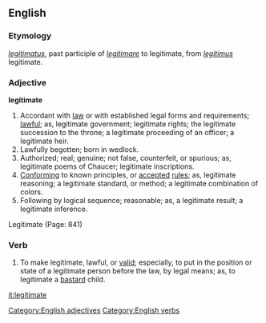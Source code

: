 ==English==

{{webster}}

===Etymology===
{{LL.}} ''[[legitimatus]]'', past participle of ''[[legitimare]]'' to legitimate, from {{L.}} ''[[legitimus]]'' legitimate. 

===Adjective===
[[Category:English adjectives]]
'''legitimate'''
# Accordant with [[law]] or with established legal forms and requirements; [[lawful]]; as, legitimate government; legitimate rights; the legitimate succession to the throne; a legitimate proceeding of an officer; a legitimate heir.
# Lawfully begotten; born in wedlock.
# Authorized; real; genuine; not false, counterfeit, or spurious; as, legitimate poems of Chaucer; legitimate inscriptions.
# [[Conform]]ing to known principles, or [[accept]]ed [[rule]]s; as, legitimate reasoning; a legitimate standard, or method; a legitimate combination of colors.
# Following by logical sequence; reasonable; as, a legitimate result; a legitimate inference.
Legitimate (Page: 841)

===Verb===
[[Category:English verbs]]
{{en-infl-reg-other-e|legitimat|e}}
# To make legitimate, lawful, or [[valid]]; especially, to put in the position or state of a legitimate person before the law, by legal means; as, to legitimate a [[bastard]] child.

[[it:legitimate]]